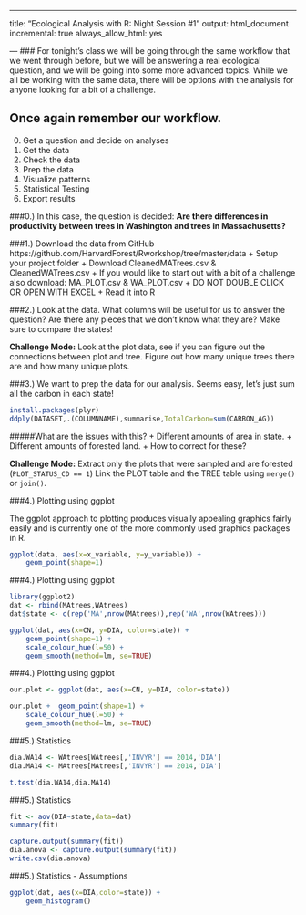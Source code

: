 ---
title: "Ecological Analysis with R: Night Session #1"
output: html_document
incremental: true
always_allow_html: yes

--- ### For tonight's class we will be going through the same workflow
that we went through before, but we will be answering a real
ecological question, and we will be going into some more advanced
topics.  While we all be working with the same data, there will be
options with the analysis for anyone looking for a bit of a challenge.

## Once again remember our workflow.
0. Get a question and decide on analyses
1. Get the data
2. Check the data
3. Prep the data
4. Visualize patterns
5. Statistical Testing
6. Export results


###0.) In this case, the question is decided: __Are there differences
   in productivity between trees in Washington and trees in
   Massachusetts?__

###1.) Download the data from GitHub https://github.com/HarvardForest/Rworkshop/tree/master/data
    + Setup your project folder 
    + Download CleanedMATrees.csv & CleanedWATrees.csv
	+ If you would like to start out with a bit of a challenge also download: MA_PLOT.csv & WA_PLOT.csv
	+ DO NOT DOUBLE CLICK OR OPEN WITH EXCEL
	+ Read it into R 


###2.)  Look at the data.  What columns will be useful for us to
   answer the question? Are there any pieces that we don't know what
   they are? Make sure to compare the states!

__Challenge Mode:__ Look at the plot data, see if you can figure out
the connections between plot and tree. Figure out how many unique
trees there are and how many unique plots.


###3.)   We want to prep the data for our analysis. Seems easy, let's just sum all the carbon in each state! 



``` r

install.packages(plyr)
ddply(DATASET,.(COLUMNNAME),summarise,TotalCarbon=sum(CARBON_AG))

```

#####What are the issues with this?
  + Different amounts of area in state.
  + Different amounts of forested land.
  + How to correct for these?

__Challenge Mode:__
Extract only the plots that were sampled and are forested (```PLOT_STATUS_CD == 1```)
Link the PLOT table and the TREE table using ```merge()``` or ```join()```.


###4.) Plotting using ggplot

The ggplot approach to plotting produces visually appealing graphics
fairly easily and is currently one of the more commonly used graphics
packages in R.

```r

ggplot(data, aes(x=x_variable, y=y_variable)) +
    geom_point(shape=1)

```

###4.) Plotting using ggplot

```r

library(ggplot2)
dat <- rbind(MAtrees,WAtrees)
dat$state <- c(rep('MA',nrow(MAtrees)),rep('WA',nrow(WAtrees)))

ggplot(dat, aes(x=CN, y=DIA, color=state)) +
    geom_point(shape=1) +
    scale_colour_hue(l=50) +
    geom_smooth(method=lm, se=TRUE)

```

###4.) Plotting using ggplot

```r

our.plot <- ggplot(dat, aes(x=CN, y=DIA, color=state))

our.plot +  geom_point(shape=1) +
    scale_colour_hue(l=50) +
    geom_smooth(method=lm, se=TRUE)


```


###5.) Statistics


```r

dia.WA14 <- WAtrees[WAtrees[,'INVYR'] == 2014,'DIA']
dia.MA14 <- MAtrees[MAtrees[,'INVYR'] == 2014,'DIA']

t.test(dia.WA14,dia.MA14)

```
###5.) Statistics

```r

fit <- aov(DIA~state,data=dat)
summary(fit)

capture.output(summary(fit))
dia.anova <- capture.output(summary(fit))
write.csv(dia.anova)


```

###5.) Statistics - Assumptions

```r

ggplot(dat, aes(x=DIA,color=state)) + 
    geom_histogram()

```
